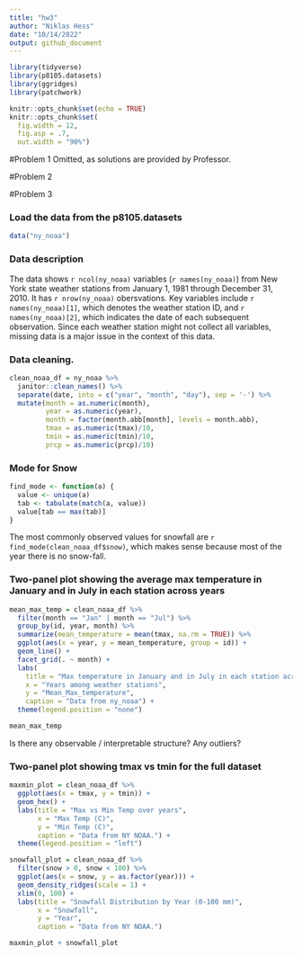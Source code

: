 ```yaml
---
title: "hw3"
author: "Niklas Hess"
date: "10/14/2022"
output: github_document
---
```


```r
library(tidyverse)
library(p8105.datasets)
library(ggridges)
library(patchwork)
```

```r
knitr::opts_chunk$set(echo = TRUE) 
knitr::opts_chunk$set(
  fig.width = 12,
  fig.asp = .7,
  out.width = "90%")
```


#Problem 1
Omitted, as solutions are provided by Professor. 

#Problem 2


#Problem 3

### Load the data from the p8105.datasets
```r
data("ny_noaa")
```

### Data description
The data shows `r ncol(ny_noaa)` variables (`r names(ny_noaa)`) from New York state weather stations from January 1, 1981 through December 31, 2010. It has `r nrow(ny_noaa)` obersvations. Key variables include `r names(ny_noaa)[1]`, which denotes the weather station ID, and `r names(ny_noaa)[2]`, which indicates the date of each subsequent observation. Since each weather station might not collect all variables, missing data is a major issue in the context of this data.

### Data cleaning.
```r
clean_noaa_df = ny_noaa %>%
  janitor::clean_names() %>%
  separate(date, into = c("year", "month", "day"), sep = '-') %>%
  mutate(month = as.numeric(month),
         year = as.numeric(year),
         month = factor(month.abb[month], levels = month.abb),
         tmax = as.numeric(tmax)/10,
         tmin = as.numeric(tmin)/10,
         prcp = as.numeric(prcp)/10)
```

### Mode for Snow
```r
find_mode <- function(a) {
  value <- unique(a)
  tab <- tabulate(match(a, value))
  value[tab == max(tab)]
}
```

The most commonly observed values for snowfall are `r find_mode(clean_noaa_df$snow)`, which makes sense because most of the year there is no snow-fall.

### Two-panel plot showing the average max temperature in January and in July in each station across years
```r
mean_max_temp = clean_noaa_df %>%
  filter(month == "Jan" | month == "Jul") %>%  
  group_by(id, year, month) %>% 
  summarize(mean_temperature = mean(tmax, na.rm = TRUE)) %>%
  ggplot(aes(x = year, y = mean_temperature, group = id)) +
  geom_line() +
  facet_grid(. ~ month) +
  labs(
    title = "Max temperature in January and in July in each station across years",
    x = "Years among weather stations",
    y = "Mean_Max_temperature",
    caption = "Data from ny_noaa") +
  theme(legend.position = "none")

mean_max_temp
```

  
Is there any observable / interpretable structure? Any outliers?

### Two-panel plot showing tmax vs tmin for the full dataset 

```r
maxmin_plot = clean_noaa_df %>%
  ggplot(aes(x = tmax, y = tmin)) +
  geom_hex() +
  labs(title = "Max vs Min Temp over years",
       x = "Max Temp (C)",
       y = "Min Temp (C)",
       caption = "Data from NY NOAA.") +
  theme(legend.position = "left")
```

```r
snowfall_plot = clean_noaa_df %>%
  filter(snow > 0, snow < 100) %>%
  ggplot(aes(x = snow, y = as.factor(year))) +
  geom_density_ridges(scale = 1) +
  xlim(0, 100) +
  labs(title = "Snowfall Distribution by Year (0-100 mm)",
       x = "Snowfall",
       y = "Year",
       caption = "Data from NY NOAA.")
```

```r
maxmin_plot + snowfall_plot
```
